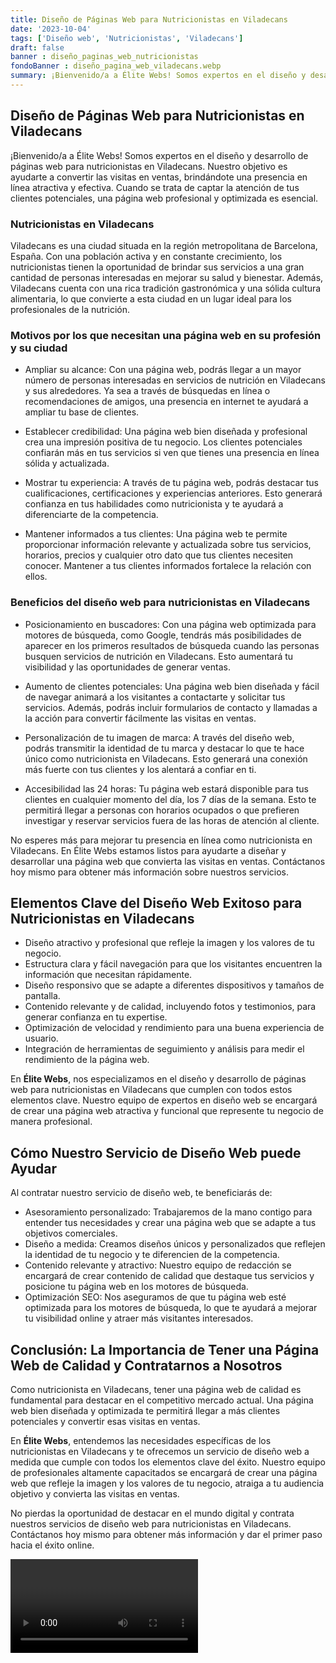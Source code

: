 ```yaml
---
title: Diseño de Páginas Web para Nutricionistas en Viladecans
date: '2023-10-04'
tags: ['Diseño web', 'Nutricionistas', 'Viladecans']
draft: false
banner : diseño_paginas_web_nutricionistas
fondoBanner : diseño_pagina_web_viladecans.webp
summary: ¡Bienvenido/a a Élite Webs! Somos expertos en el diseño y desarrollo de páginas web para nutricionistas en Viladecans. Nuestro objetivo es ayudarte a convertir las visitas en ventas, brindándote una presencia en línea atractiva y efectiva. Cuando se trata de captar la atención de tus clientes potenciales, una página web profesional y optimizada es esencial.
---
```


## Diseño de Páginas Web para Nutricionistas en Viladecans

¡Bienvenido/a a Élite Webs! Somos expertos en el diseño y desarrollo de páginas web para nutricionistas en Viladecans. Nuestro objetivo es ayudarte a convertir las visitas en ventas, brindándote una presencia en línea atractiva y efectiva. Cuando se trata de captar la atención de tus clientes potenciales, una página web profesional y optimizada es esencial.

### Nutricionistas en Viladecans

Viladecans es una ciudad situada en la región metropolitana de Barcelona, España. Con una población activa y en constante crecimiento, los nutricionistas tienen la oportunidad de brindar sus servicios a una gran cantidad de personas interesadas en mejorar su salud y bienestar. Además, Viladecans cuenta con una rica tradición gastronómica y una sólida cultura alimentaria, lo que convierte a esta ciudad en un lugar ideal para los profesionales de la nutrición.

### Motivos por los que necesitan una página web en su profesión y su ciudad

- Ampliar su alcance: Con una página web, podrás llegar a un mayor número de personas interesadas en servicios de nutrición en Viladecans y sus alrededores. Ya sea a través de búsquedas en línea o recomendaciones de amigos, una presencia en internet te ayudará a ampliar tu base de clientes.

- Establecer credibilidad: Una página web bien diseñada y profesional crea una impresión positiva de tu negocio. Los clientes potenciales confiarán más en tus servicios si ven que tienes una presencia en línea sólida y actualizada.

- Mostrar tu experiencia: A través de tu página web, podrás destacar tus cualificaciones, certificaciones y experiencias anteriores. Esto generará confianza en tus habilidades como nutricionista y te ayudará a diferenciarte de la competencia.

- Mantener informados a tus clientes: Una página web te permite proporcionar información relevante y actualizada sobre tus servicios, horarios, precios y cualquier otro dato que tus clientes necesiten conocer. Mantener a tus clientes informados fortalece la relación con ellos.

### Beneficios del diseño web para nutricionistas en Viladecans

- Posicionamiento en buscadores: Con una página web optimizada para motores de búsqueda, como Google, tendrás más posibilidades de aparecer en los primeros resultados de búsqueda cuando las personas busquen servicios de nutrición en Viladecans. Esto aumentará tu visibilidad y las oportunidades de generar ventas.

- Aumento de clientes potenciales: Una página web bien diseñada y fácil de navegar animará a los visitantes a contactarte y solicitar tus servicios. Además, podrás incluir formularios de contacto y llamadas a la acción para convertir fácilmente las visitas en ventas.

- Personalización de tu imagen de marca: A través del diseño web, podrás transmitir la identidad de tu marca y destacar lo que te hace único como nutricionista en Viladecans. Esto generará una conexión más fuerte con tus clientes y los alentará a confiar en ti.

- Accesibilidad las 24 horas: Tu página web estará disponible para tus clientes en cualquier momento del día, los 7 días de la semana. Esto te permitirá llegar a personas con horarios ocupados o que prefieren investigar y reservar servicios fuera de las horas de atención al cliente.

No esperes más para mejorar tu presencia en línea como nutricionista en Viladecans. En Élite Webs estamos listos para ayudarte a diseñar y desarrollar una página web que convierta las visitas en ventas. Contáctanos hoy mismo para obtener más información sobre nuestros servicios.

<GifSeo />

<Cta />

## Elementos Clave del Diseño Web Exitoso para Nutricionistas en Viladecans

- Diseño atractivo y profesional que refleje la imagen y los valores de tu negocio.
- Estructura clara y fácil navegación para que los visitantes encuentren la información que necesitan rápidamente.
- Diseño responsivo que se adapte a diferentes dispositivos y tamaños de pantalla.
- Contenido relevante y de calidad, incluyendo fotos y testimonios, para generar confianza en tu expertise.
- Optimización de velocidad y rendimiento para una buena experiencia de usuario.
- Integración de herramientas de seguimiento y análisis para medir el rendimiento de la página web.

En **Élite Webs**, nos especializamos en el diseño y desarrollo de páginas web para nutricionistas en Viladecans que cumplen con todos estos elementos clave. Nuestro equipo de expertos en diseño web se encargará de crear una página web atractiva y funcional que represente tu negocio de manera profesional.

## Cómo Nuestro Servicio de Diseño Web puede Ayudar

Al contratar nuestro servicio de diseño web, te beneficiarás de:

- Asesoramiento personalizado: Trabajaremos de la mano contigo para entender tus necesidades y crear una página web que se adapte a tus objetivos comerciales.
- Diseño a medida: Creamos diseños únicos y personalizados que reflejen la identidad de tu negocio y te diferencien de la competencia.
- Contenido relevante y atractivo: Nuestro equipo de redacción se encargará de crear contenido de calidad que destaque tus servicios y posicione tu página web en los motores de búsqueda.
- Optimización SEO: Nos aseguramos de que tu página web esté optimizada para los motores de búsqueda, lo que te ayudará a mejorar tu visibilidad online y atraer más visitantes interesados.

## Conclusión: La Importancia de Tener una Página Web de Calidad y Contratarnos a Nosotros

Como nutricionista en Viladecans, tener una página web de calidad es fundamental para destacar en el competitivo mercado actual. Una página web bien diseñada y optimizada te permitirá llegar a más clientes potenciales y convertir esas visitas en ventas.

En **Élite Webs**, entendemos las necesidades específicas de los nutricionistas en Viladecans y te ofrecemos un servicio de diseño web a medida que cumple con todos los elementos clave del éxito. Nuestro equipo de profesionales altamente capacitados se encargará de crear una página web que refleje la imagen y los valores de tu negocio, atraiga a tu audiencia objetivo y convierta las visitas en ventas.

No pierdas la oportunidad de destacar en el mundo digital y contrata nuestros servicios de diseño web para nutricionistas en Viladecans. Contáctanos hoy mismo para obtener más información y dar el primer paso hacia el éxito online.

<Video />

<CtaBot job='Nutricionistas' city='Viladecans'/>

<Gmaps query='Viladecans+españa+maps' />